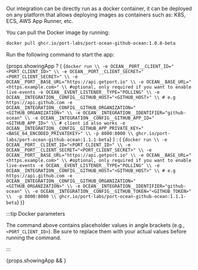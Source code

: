 
Our integration can be directly run as a docker container, it can be deployed on any platform that allows deploying images as containers such as: K8S, ECS, AWS App Runner, etc.

You can pull the Docker image by running:

```bash showLineNumbers
docker pull ghcr.io/port-labs/port-ocean-github-ocean:1.0.8-beta
```

Run the following command to start the app:

{props.showingApp ? (
<CodeBlock language="bash" showLineNumbers>
{`docker run \\
  -e OCEAN__PORT__CLIENT_ID="<PORT_CLIENT_ID>" \\
  -e OCEAN__PORT__CLIENT_SECRET="<PORT_CLIENT_SECRET>" \\
  -e OCEAN__PORT__BASE_URL="https://api.getport.io" \\
  -e OCEAN__BASE_URL="<https.example.com>" \\ #optional, only required if you want to enable live-events
  -e OCEAN__EVENT_LISTENER__TYPE="POLLING" \\
  -e OCEAN__INTEGRATION__CONFIG__GITHUB_HOST="<GITHUB_HOST>" \\ # e.g https://api.github.com
  -e OCEAN__INTEGRATION__CONFIG__GITHUB_ORGANIZATION="<GITHUB_ORGANIZATION>" \\
  -e OCEAN__INTEGRATION__IDENTIFIER="github-ocean" \\
  -e OCEAN__INTEGRATION__CONFIG__GITHUB_APP_ID="<GITHUB_APP_ID>" \\ # client id also works
  -e OCEAN__INTEGRATION__CONFIG__GITHUB_APP_PRIVATE_KEY="<BASE_64_ENCODED_PRIVATEKEY>" \\
  -p 8000:8000 \\
  ghcr.io/port-labs/port-ocean-github-ocean:1.1.1-beta`}
</CodeBlock>
) : (
<CodeBlock language="bash" showLineNumbers>
{`docker run \\
  -e OCEAN__PORT__CLIENT_ID="<PORT_CLIENT_ID>" \\
  -e OCEAN__PORT__CLIENT_SECRET="<PORT_CLIENT_SECRET>" \\
  -e OCEAN__PORT__BASE_URL="https://api.getport.io" \\
  -e OCEAN__BASE_URL="<https.example.com>" \\ #optional, only required if you want to enable live-events
  -e OCEAN__EVENT_LISTENER__TYPE="POLLING" \\
  -e OCEAN__INTEGRATION__CONFIG__GITHUB_HOST="<GITHUB_HOST>" \\ # e.g https://api.github.com
  -e OCEAN__INTEGRATION__CONFIG__GITHUB_ORGANIZATION="<GITHUB_ORGANIZATION>" \\
  -e OCEAN__INTEGRATION__IDENTIFIER="github-ocean" \\
  -e OCEAN__INTEGRATION__CONFIG__GITHUB_TOKEN="<GITHUB_TOKEN>" \\ 
  -p 8000:8000 \\
  ghcr.io/port-labs/port-ocean-github-ocean:1.1.1-beta`}
</CodeBlock>
)}


:::tip Docker parameters

The command above contains placeholder values in angle brackets (e.g., `<PORT_CLIENT_ID>`). Be sure to replace them with your actual values before running the command.

:::

{props.showingApp && <Base64Tip />}


<DockerParametersTable showingApp={props.showingApp}/>

<PortApiRegionTip/>
